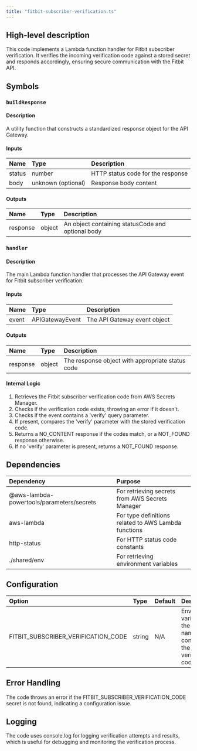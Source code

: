 ```yaml
---
title: "fitbit-subscriber-verification.ts"
---
```


## High-level description
This code implements a Lambda function handler for Fitbit subscriber verification. It verifies the incoming verification code against a stored secret and responds accordingly, ensuring secure communication with the Fitbit API.

## Symbols

### `buildResponse`
#### Description
A utility function that constructs a standardized response object for the API Gateway.

#### Inputs
| Name | Type | Description |
|:-----|:-----|:------------|
| status | number | HTTP status code for the response |
| body | unknown (optional) | Response body content |

#### Outputs
| Name | Type | Description |
|:-----|:-----|:------------|
| response | object | An object containing statusCode and optional body |

### `handler`
#### Description
The main Lambda function handler that processes the API Gateway event for Fitbit subscriber verification.

#### Inputs
| Name | Type | Description |
|:-----|:-----|:------------|
| event | APIGatewayEvent | The API Gateway event object |

#### Outputs
| Name | Type | Description |
|:-----|:-----|:------------|
| response | object | The response object with appropriate status code |

#### Internal Logic
1. Retrieves the Fitbit subscriber verification code from AWS Secrets Manager.
2. Checks if the verification code exists, throwing an error if it doesn't.
3. Checks if the event contains a 'verify' query parameter.
4. If present, compares the 'verify' parameter with the stored verification code.
5. Returns a NO_CONTENT response if the codes match, or a NOT_FOUND response otherwise.
6. If no 'verify' parameter is present, returns a NOT_FOUND response.

## Dependencies
| Dependency | Purpose |
|:-----------|:--------|
| @aws-lambda-powertools/parameters/secrets | For retrieving secrets from AWS Secrets Manager |
| aws-lambda | For type definitions related to AWS Lambda functions |
| http-status | For HTTP status code constants |
| ./shared/env | For retrieving environment variables |

## Configuration
| Option | Type | Default | Description |
|:-------|:-----|:--------|:------------|
| FITBIT_SUBSCRIBER_VERIFICATION_CODE | string | N/A | Environment variable for the secret name containing the Fitbit verification code |

## Error Handling
The code throws an error if the FITBIT_SUBSCRIBER_VERIFICATION_CODE secret is not found, indicating a configuration issue.

## Logging
The code uses console.log for logging verification attempts and results, which is useful for debugging and monitoring the verification process.